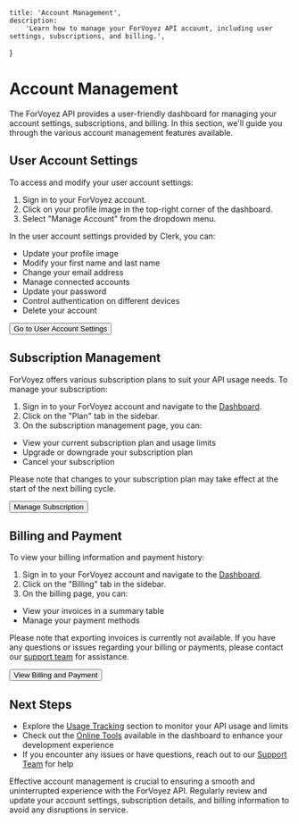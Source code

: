 	title: 'Account Management',
	description:
		'Learn how to manage your ForVoyez API account, including user settings, subscriptions, and billing.',
}

# Account Management

The ForVoyez API provides a user-friendly dashboard for managing your account settings, subscriptions, and billing. In this section, we'll guide you through the various account management features available.

## User Account Settings

To access and modify your user account settings:

1. Sign in to your ForVoyez account.
2. Click on your profile image in the top-right corner of the dashboard.
3. Select "Manage Account" from the dropdown menu.

In the user account settings provided by Clerk, you can:

- Update your profile image
- Modify your first name and last name
- Change your email address
- Manage connected accounts
- Update your password
- Control authentication on different devices
- Delete your account

<div className="not-prose">
	<Button
		href="https://forvoyez.com/app/profile"
		variant="text"
		arrow="right"
	>
		Go to User Account Settings
	</Button>
</div>

## Subscription Management

ForVoyez offers various subscription plans to suit your API usage needs. To manage your subscription:

1. Sign in to your ForVoyez account and navigate to the [Dashboard](https://forvoyez.com/app).
2. Click on the "Plan" tab in the sidebar.
3. On the subscription management page, you can:

- View your current subscription plan and usage limits
- Upgrade or downgrade your subscription plan
- Cancel your subscription

Please note that changes to your subscription plan may take effect at the start of the next billing cycle.

<div className="not-prose">
	<Button href="https://forvoyez.com/app/plans" variant="text" arrow="right">
		Manage Subscription
	</Button>
</div>

## Billing and Payment

To view your billing information and payment history:

1. Sign in to your ForVoyez account and navigate to the [Dashboard](https://forvoyez.com/app).
2. Click on the "Billing" tab in the sidebar.
3. On the billing page, you can:

- View your invoices in a summary table
- Manage your payment methods

Please note that exporting invoices is currently not available. If you have any questions or issues regarding your billing or payments, please contact our [support team](https://forvoyez.com/contact) for assistance.

<div className="not-prose">
	<Button href="https://forvoyez.com/app/billing" variant="text" arrow="right">
		View Billing and Payment
	</Button>
</div>

## Next Steps

- Explore the [Usage Tracking](/usage-tracking) section to monitor your API usage and limits
- Check out the [Online Tools](/online-tools) available in the dashboard to enhance your development experience
- If you encounter any issues or have questions, reach out to our [Support Team](https://forvoyez.com/contact) for help

Effective account management is crucial to ensuring a smooth and uninterrupted experience with the ForVoyez API. Regularly review and update your account settings, subscription details, and billing information to avoid any disruptions in service.
